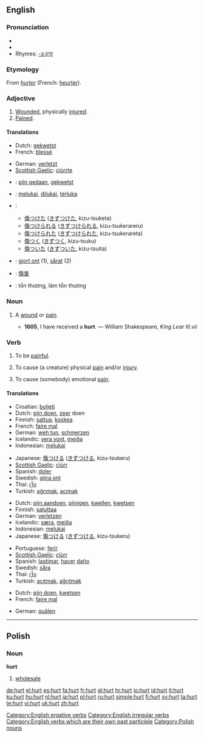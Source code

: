 {{wikipedia|dab=Hurt}}
==English==

===Pronunciation===
* {{IPA|/hɜɻt/}}
* {{audio|en-us-hurt.ogg|Audio (US)}}
* Rhymes: [[Rhymes:English:-ɜː(r)t|-ɜː(r)t]]

===Etymology===
From {{OF.}} ''[[hurter]]'' (French: [[heurter]]).

===Adjective===
{{infl|en|adjective}}

# [[wounded|Wounded]], physically [[injured]].
# [[pained|Pained]].

====Translations====
{{trans-top|wounded, injured}}
* Dutch: [[gekwetst]]
* French: [[blessé]]
{{trans-mid}}
* German: [[verletzt]]
* [[Scottish Gaelic]]: [[ciùrrte]]
{{trans-bottom}}

{{trans-top|pained}}
{{trans-mid}}
{{trans-bottom}}

{{checktrans-top}}
* {{ttbc|Dutch}}: [[pijn gedaan]], [[gekwetst]]
* {{ttbc|Indonesian}}: [[luka|melukai]], [[luka|dilukai]], [[luka|terluka]]
* {{ttbc|Japanese}}:
** [[傷つけた]] ([[きずつけた]], kizu-tsuketa)
** [[傷つけられる]] ([[きずつけられる]], kizu-tsukerareru)
** [[傷つけられた]] ([[きずつけられた]], kizu-tsukerareta)
** [[傷つく]] ([[きずつく]], kizu-tsuku)
** [[傷ついた]] ([[きずついた]], kizu-tsuita)
* {{ttbc|Swedish}}: [[gjort ont]] (1), [[sårat]] (2)
* {{ttbc|Chinese}}: [[傷害]]
* {{ttbc|Vietnamese}}: tổn thương, làm tổn thương
{{checktrans-bottom}}

===Noun===
{{en-noun}}

# {{archaic}} A [[wound]] or [[pain]].
#* '''1605''', I have received a '''hurt'''. — William Shakespeare, ''King Lear III.vii''

===Verb===
{{en-verb|hurts|hurting|hurt}}

# {{intransitive}} To be [[painful]].
# {{transitive}} To cause (a creature) physical [[pain]] and/or [[injury]].
# {{transitive}} To cause (somebody) emotional [[pain]].

====Translations====
{{trans-top|to be painful}}
* Croatian: [[boljeti]]
* Dutch: [[pijn doen]], [[zeer]] doen
* Finnish: [[sattua]], [[koskea]]
* French: [[faire mal]]
* German: [[weh tun]], [[schmerzen]]
* Icelandic: [[vera vont]], [[meiða]]
* Indonesian: [[luka|melukai]]
{{trans-mid}}
* Japanese: [[傷つける]] ([[きずつける]], kizu-tsukeru)
* [[Scottish Gaelic]]: [[ciùrr]]
* Spanish: [[doler]]
* Swedish: [[göra ont]]
* Thai: [[เจ็บ]]
* Turkish: [[ağrımak]], [[acımak]]
{{trans-bottom}}

{{trans-top|to cause physical pain}}
* Dutch: [[pijn aandoen]], [[pijnigen]], [[kwellen]], [[kwetsen]]
* Finnish: [[satuttaa]]
* German: [[verletzen]]
* Icelandic: [[særa]], [[meiða]]
* Indonesian: [[luka|melukai]]
* Japanese: [[傷つける]] ([[きずつける]], kizu-tsukeru)
{{trans-mid}}
* Portuguese: [[ferir]]
* [[Scottish Gaelic]]: [[ciùrr]]
* Spanish: [[lastimar]], [[hacer]] [[daño]]
* Swedish: [[såra]]
* Thai: [[เจ็บ]]
* Turkish: [[acıtmak]], [[ağrıtmak]]
{{trans-bottom}}

{{trans-top|to cause emotional pain}}
* Dutch: [[pijn doen]], [[kwetsen]]
* French: [[faire mal]]
{{trans-mid}}
* German: [[quälen]]
{{trans-bottom}}

[[Category:English ergative verbs]]
[[Category:English irregular verbs]]
[[Category:English verbs which are their own past participle]]

----

==Polish==

===Noun===
'''hurt'''

# [[wholesale]]

[[Category:Polish nouns]]

[[de:hurt]]
[[el:hurt]]
[[es:hurt]]
[[fa:hurt]]
[[fr:hurt]]
[[gl:hurt]]
[[hr:hurt]]
[[io:hurt]]
[[id:hurt]]
[[it:hurt]]
[[ku:hurt]]
[[hu:hurt]]
[[nl:hurt]]
[[ja:hurt]]
[[pl:hurt]]
[[ru:hurt]]
[[simple:hurt]]
[[fi:hurt]]
[[sv:hurt]]
[[ta:hurt]]
[[te:hurt]]
[[vi:hurt]]
[[uk:hurt]]
[[zh:hurt]]